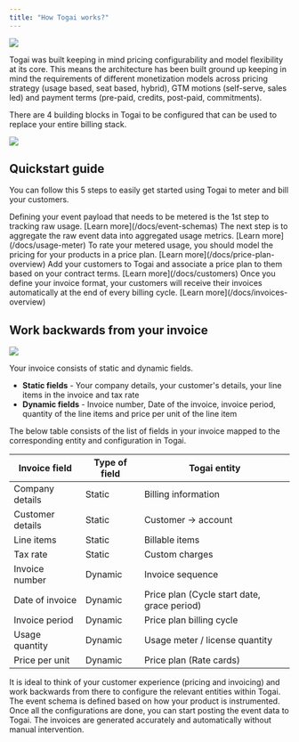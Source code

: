 ```yaml
---
title: "How Togai works?"
---
```


<Frame caption="Togai data flow">
  <img src="/docs/images/Togai-data-flow.png" />
</Frame>


Togai was built keeping in mind pricing configurability and model flexibility at its core. This means the architecture has been built ground up keeping in mind the requirements of different monetization models across pricing strategy (usage based, seat based, hybrid), GTM motions (self-serve, sales led) and payment terms (pre-paid, credits, post-paid, commitments).

There are 4 building blocks in Togai to be configured that can be used to replace your entire billing stack.

<Frame caption="Configurable entities in Togai">
  <img src="/docs/images/togai-entities.png" />
</Frame>

## Quickstart guide

You can follow this 5 steps to easily get started using Togai to meter and bill your customers.

<Steps>
  <Step title="Create an event schema">
    Defining your event payload that needs to be metered is the 1st step to tracking raw usage. [Learn more](/docs/event-schemas)
  </Step>
  <Step title="Define your metering aggregation">
    The next step is to aggregate the raw event data into aggregated usage metrics. [Learn more](/docs/usage-meter)
  </Step>
  <Step title="Configure your price plan">
    To rate your metered usage, you should model the pricing for your products in a price plan. [Learn more](/docs/price-plan-overview)
  </Step>
  <Step title="Onboard your customers">
    Add your customers to Togai and associate a price plan to them based on your contract terms. [Learn more](/docs/customers)
  </Step>
  <Step title="Automate your invoicing">
    Once you define your invoice format, your customers will receive their invoices automatically at the end of every billing cycle. [Learn more](/docs/invoices-overview)
  </Step>

</Steps>

## Work backwards from your invoice

<Frame caption="Working backwards from your customer invoice">
  <img src="/docs/images/sample-invoice.png" />
</Frame>

Your invoice consists of static and dynamic fields. 

* **Static fields** - Your company details, your customer's details, your line items in the invoice and tax rate
* **Dynamic fields** - Invoice number, Date of the invoice, invoice period, quantity of the line items and price per unit of the line item

The below table consists of the list of fields in your invoice mapped to the corresponding entity and configuration in Togai.

| Invoice field      | Type of field | Togai entity      |
| ------------------ | ------------- |-------------------|
| Company details    | Static        |Billing information|
| Customer details   | Static        |Customer -> account|
| Line items         | Static        |Billable items     |
| Tax rate           | Static        |Custom charges     |
| Invoice number     | Dynamic       |Invoice sequence   |
| Date of invoice    | Dynamic       |Price plan (Cycle start date, grace period) |
| Invoice period     | Dynamic       |Price plan billing cycle|
| Usage quantity     | Dynamic       |Usage meter / license quantity|
| Price per unit     | Dynamic       |Price plan (Rate cards)|


It is ideal to think of your customer experience (pricing and invoicing) and work backwards from there to configure the relevant entities within Togai. The event schema is defined based on how your product is instrumented. Once all the configurations are done, you can start posting the event data to Togai. The invoices are generated accurately and automatically without manual intervention.